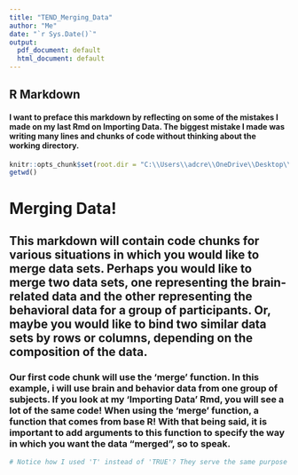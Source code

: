 ---
title: "TEND_Merging_Data"
author: "Me"
date: "`r Sys.Date()`"
output:
  pdf_document: default
  html_document: default
---
## R Markdown

#### I want to preface this markdown by reflecting on some of the mistakes I made on my last Rmd on Importing Data. The biggest mistake I made was writing many lines and chunks of code without thinking about the working directory.

```{r setup, include=FALSE}
knitr::opts_chunk$set(root.dir = "C:\\Users\\adcre\\OneDrive\\Desktop\\Desktop_RStudio", echo = TRUE, tidy=TRUE)
getwd()
```

# Merging Data!

## This markdown will contain code chunks for various situations in which you would like to merge data sets. Perhaps you would like to merge two data sets, one representing the brain-related data and the other representing the behavioral data for a group of participants. Or, maybe you would like to bind two similar data sets by rows or columns, depending on the composition of the data.

### Our first code chunk will use the 'merge' function. In this example, i will use brain and behavior data from one group of subjects. If you look at my 'Importing Data' Rmd, you will see a lot of the same code! When using the 'merge' function, a function that comes from base R! With that being said, it is important to add arguments to this function to specify the way in which you want the data "merged", so to speak.
```{r merge base, include=T, echo=T}
# Notice how I used 'T' instead of 'TRUE'? They serve the same purpose in TRUE/FALSE arguments


```


